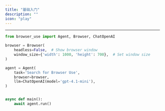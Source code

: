 ```yaml
---
title: "基础入门"
description: ""
icon: "play"
---
```


---

```python
from browser_use import Agent, Browser, ChatOpenAI

browser = Browser(
	headless=False,  # Show browser window
	window_size={'width': 1000, 'height': 700},  # Set window size
)

agent = Agent(
	task='Search for Browser Use',
	browser=browser,
	llm=ChatOpenAI(model='gpt-4.1-mini'),
)


async def main():
	await agent.run()
```